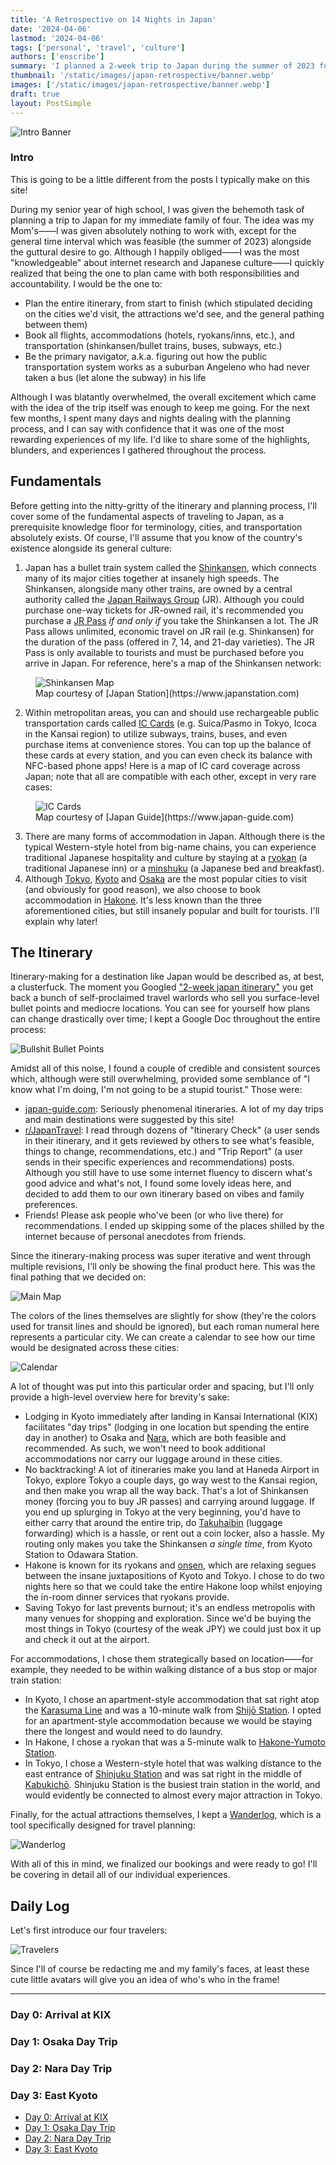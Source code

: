 ```yaml
---
title: 'A Retrospective on 14 Nights in Japan'
date: '2024-04-06'
lastmod: '2024-04-06'
tags: ['personal', 'travel', 'culture']
authors: ['enscribe']
summary: 'I planned a 2-week trip to Japan during the summer of 2023 for my family. Here are some of the highlights, blunders, experiences gathered throughout the process.'
thumbnail: '/static/images/japan-retrospective/banner.webp'
images: ['/static/images/japan-retrospective/banner.webp']
draft: true
layout: PostSimple
---
```


![Intro Banner](/static/images/japan-retrospective/intro.webp)

### Intro

This is going to be a little different from the posts I typically make on this site!

During my senior year of high school, I was given the behemoth task of planning a trip to Japan for my immediate family of four. The idea was my Mom's——I was given absolutely nothing to work with, except for the general time interval which was feasible (the summer of 2023) alongside the guttural desire to go. Although I happily obliged——I was the most "knowledgeable" about internet research and Japanese culture——I quickly realized that being the one to plan came with both responsibilities and accountability. I would be the one to:

-   Plan the entire itinerary, from start to finish (which stipulated deciding on the cities we'd visit, the attractions we'd see, and the general pathing between them)
-   Book all flights, accommodations (hotels, ryokans/inns, etc.), and transportation (shinkansen/bullet trains, buses, subways, etc.)
-   Be the primary navigator, a.k.a. figuring out how the public transportation system works as a suburban Angeleno who had never taken a bus (let alone the subway) in his life

Although I was blatantly overwhelmed, the overall excitement which came with the idea of the trip itself was enough to keep me going. For the next few months, I spent many days and nights dealing with the planning process, and I can say with confidence that it was one of the most rewarding experiences of my life. I'd like to share some of the highlights, blunders, and experiences I gathered throughout the process.

## Fundamentals

Before getting into the nitty-gritty of the itinerary and planning process, I'll cover some of the fundamental aspects of traveling to Japan, as a prerequisite knowledge floor for terminology, cities, and transportation absolutely exists. Of course, I'll assume that you know of the country's existence alongside its general culture:

1. Japan has a bullet train system called the [Shinkansen](https://en.wikipedia.org/wiki/Shinkansen), which connects many of its major cities together at insanely high speeds. The Shinkansen, alongside many other trains, are owned by a central authority called the [Japan Railways Group](https://en.wikipedia.org/wiki/Japan_Railways_Group) (JR). Although you could purchase one-way tickets for JR-owned rail, it's recommended you purchase a [JR Pass](https://japanrailpass.net/en/) _if and only if_ you take the Shinkansen a lot. The JR Pass allows unlimited, economic travel on JR rail (e.g. Shinkansen) for the duration of the pass (offered in 7, 14, and 21-day varieties). The JR Pass is only available to tourists and must be purchased before you arrive in Japan. For reference, here's a map of the Shinkansen network:

<figure>
    <img
        className="w-full lg:w-2/3"
        src="https://nb-cdn.b-cdn.net/images-stn-japan/Map_Shinkansen_network1000.png"
        alt="Shinkansen Map"
    />
    <figcaption className="text-center text-muted-foreground">
        Map courtesy of [Japan Station](https://www.japanstation.com)
    </figcaption>
</figure>

2. Within metropolitan areas, you can and should use rechargeable public transportation cards called [IC Cards](https://www.japan-guide.com/e/e2359_003.html) (e.g. Suica/Pasmo in Tokyo, Icoca in the Kansai region) to utilize subways, trains, buses, and even purchase items at convenience stores. You can top up the balance of these cards at every station, and you can even check its balance with NFC-based phone apps! Here is a map of IC card coverage across Japan; note that all are compatible with each other, except in very rare cases:

<figure>
    <img
        className="w-full lg:w-2/3"
        src="https://www.japan-guide.com/g24/2359_map_2403b.png"
        alt="IC Cards"
    />
    <figcaption className="text-center text-muted-foreground">
        Map courtesy of [Japan Guide](https://www.japan-guide.com)
    </figcaption>
</figure>

3. There are many forms of accommodation in Japan. Although there is the typical Western-style hotel from big-name chains, you can experience traditional Japanese hospitality and culture by staying at a [ryokan](https://en.wikipedia.org/wiki/Ryokan) (a traditional Japanese inn) or a [minshuku](https://en.wikipedia.org/wiki/Minshuku) (a Japanese bed and breakfast).
4. Although [Tokyo](https://en.wikipedia.org/wiki/Tokyo), [Kyoto](https://en.wikipedia.org/wiki/Kyoto) and [Osaka](https://en.wikipedia.org/wiki/Osaka) are the most popular cities to visit (and obviously for good reason), we also choose to book accommodation in [Hakone](https://en.wikipedia.org/wiki/Hakone). It's less known than the three aforementioned cities, but still insanely popular and built for tourists. I'll explain why later!

## The Itinerary

Itinerary-making for a destination like Japan would be described as, at best, a clusterfuck. The moment you Googled ["2-week japan itinerary"](https://www.google.com/search?q=2-week+japan+itinerary) you get back a bunch of self-proclaimed travel warlords who sell you surface-level bullet points and mediocre locations. You can see for yourself how plans can change drastically over time; I kept a Google Doc throughout the entire process:

![Bullshit Bullet Points](/static/images/japan-retrospective/bullshit.webp)

Amidst all of this noise, I found a couple of credible and consistent sources which, although were still overwhelming, provided some semblance of "I know what I'm doing, I'm not going to be a stupid tourist." Those were:

-   [japan-guide.com](https://www.japan-guide.com/): Seriously phenomenal itineraries. A lot of my day trips and main destinations were suggested by this site!
-   [r/JapanTravel](https://www.reddit.com/r/JapanTravel/): I read through dozens of "Itinerary Check" (a user sends in their itinerary, and it gets reviewed by others to see what's feasible, things to change, recommendations, etc.) and "Trip Report" (a user sends in their specific experiences and recommendations) posts. Although you still have to use some internet fluency to discern what's good advice and what's not, I found some lovely ideas here, and decided to add them to our own itinerary based on vibes and family preferences.
-   Friends! Please ask people who've been (or who live there) for recommendations. I ended up skipping some of the places shilled by the internet because of personal anecdotes from friends.

Since the itinerary-making process was super iterative and went through multiple revisions, I'll only be showing the final product here. This was the final pathing that we decided on:

![Main Map](/static/images/japan-retrospective/main-map.webp)

The colors of the lines themselves are slightly for show (they're the colors used for transit lines and should be ignored), but each roman numeral here represents a particular city. We can create a calendar to see how our time would be designated across these cities:

![Calendar](/static/images/japan-retrospective/calendar.webp)

A lot of thought was put into this particular order and spacing, but I'll only provide a high-level overview here for brevity's sake:

-   Lodging in Kyoto immediately after landing in Kansai International (KIX) facilitates "day trips" (lodging in one location but spending the entire day in another) to Osaka and [Nara](<https://en.wikipedia.org/wiki/Nara_(city)>), which are both feasible and recommended. As such, we won't need to book additional accommodations nor carry our luggage around in these cities.
-   No backtracking! A lot of itineraries make you land at Haneda Airport in Tokyo, explore Tokyo a couple days, go way west to the Kansai region, and then make you wrap all the way back. That's a lot of Shinkansen money (forcing you to buy JR passes) and carrying around luggage. If you end up splurging in Tokyo at the very beginning, you'd have to either carry that around the entire trip, do [Takuhaibin](https://www.japan-guide.com/e/e2278.html) (luggage forwarding) which is a hassle, or rent out a coin locker, also a hassle. My routing only makes you take the Shinkansen _a single time_, from Kyoto Station to Odawara Station.
-   Hakone is known for its ryokans and [onsen](https://en.wikipedia.org/wiki/Onsen), which are relaxing segues between the insane juxtapositions of Kyoto and Tokyo. I chose to do two nights here so that we could take the entire Hakone loop whilst enjoying the in-room dinner services that ryokans provide.
-   Saving Tokyo for last prevents burnout; it's an endless metropolis with many venues for shopping and exploration. Since we'd be buying the most things in Tokyo (courtesy of the weak JPY) we could just box it up and check it out at the airport.

For accommodations, I chose them strategically based on location——for example, they needed to be within walking distance of a bus stop or major train station:

-   In Kyoto, I chose an apartment-style accommodation that sat right atop the [Karasuma Line](https://en.wikipedia.org/wiki/Karasuma_Line) and was a 10-minute walk from [Shijō Station](https://en.wikipedia.org/wiki/Shij%C5%8D_Station). I opted for an apartment-style accommodation because we would be staying there the longest and would need to do laundry.
-   In Hakone, I chose a ryokan that was a 5-minute walk to [Hakone-Yumoto Station](https://en.wikipedia.org/wiki/Hakone-Yumoto_Station).
-   In Tokyo, I chose a Western-style hotel that was walking distance to the east entrance of [Shinjuku Station](https://en.wikipedia.org/wiki/Shinjuku_Station) and was sat right in the middle of [Kabukichō](https://en.wikipedia.org/wiki/Kabukich%C5%8D). Shinjuku Station is the busiest train station in the world, and would evidently be connected to almost every major attraction in Tokyo.

Finally, for the actual attractions themselves, I kept a [Wanderlog](https://wanderlog.com/), which is a tool specifically designed for travel planning:

![Wanderlog](/static/images/japan-retrospective/wanderlog.webp)

With all of this in mind, we finalized our bookings and were ready to go! I'll be covering in detail all of our individual experiences.

## Daily Log

Let's first introduce our four travelers:

![Travelers](/static/images/japan-retrospective/travelers.webp)

Since I'll of course be redacting me and my family's faces, at least these cute little avatars will give you an idea of who's who in the frame!

---

<div className="invisible !h-0">

### Day 0: Arrival at KIX

### Day 1: Osaka Day Trip

### Day 2: Nara Day Trip

### Day 3: East Kyoto

</div>

-   [Day 0: Arrival at KIX](/blog/japan-retrospective/day-0)
-   [Day 1: Osaka Day Trip](/blog/japan-retrospective/day-1)
-   [Day 2: Nara Day Trip](/blog/japan-retrospective/day-2)
-   [Day 3: East Kyoto](/blog/japan-retrospective/day-3)
